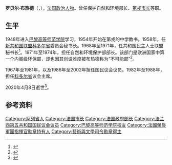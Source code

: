 {{Infobox officeholder
| name          = 罗贝尔·布热德
| native_name   = Robert Poujade
| image         = 1972_visite_de_M._Robert_Poujade_ministre_de_l'Environnement_au_CNRA-5-cliche_Jean_Weber_(cropped).jpg
| office        = [[第戎|第戎]][[市长_(法国)|市长]]
| term_start    = 1971年3月25日
| term_end      = 2001年3月25日
| office1       = 法国自然和环境保护部长
| term_start1   = 1971年1月7日
| term_end1     = 1974年3月1日
| president1    = [[乔治·蓬皮杜|乔治·蓬皮杜]]
| primeminister1= [[雅克·沙邦-戴尔马|雅克·沙邦-戴尔马]]<br>[[皮埃尔·梅斯梅尔|皮埃尔·梅斯梅尔]]
| successor1    = [[阿兰·佩雷菲特|阿兰·佩雷菲特]]
| office2       = [[第戎|第戎]][[市长_(法国)|市长]]
| term_start2   = 1971年3月25日
| term_end2     = 2001年3月25日
| birth_date    = {{birth date|1928|05|06|df=yes}}
| birth_place   = [[法国|法国]][[阿列省|阿列省]][[穆蘭|穆蘭]]
| death_date    = {{death date and age|2020|04|08|1928|05|06|df=yes}}
| death_place   = 法国[[巴黎|巴黎]]
| nationality   = [[法兰西人|法兰西人]]
| alma_mater    = [[巴黎高等師範學院|巴黎高等師範學院]]
| party         = [[保衛共和聯盟|保衛共和聯盟]]
}}

'''罗贝尔·布热德'''（{{lang-fr|Robert Poujade}}，{{bd|1928年|5月6日|2020年|4月8日|catIdx=Poujade}}），[[法国|法国]][[政治人物|政治人物]]。曾任保护自然和环境部长、[[第戎|第戎]][[市长_(法国)|市长]]等职。
==生平==
1948年进入[[巴黎高等师范学院|巴黎高等师范学院]]学习，1954年开始在第戎的中学教书。1958年，任[[新共和国联盟|新共和国联盟]][[科多尔省|科多尔省]]委员会秘书长。1968年至1971年，任共和国民主人士联盟秘书长<ref>{{cite web |title=Robert Poujade, ancien maire de Dijon, est mort |url=https://www.lemonde.fr/disparitions/article/2020/04/15/robert-poujade-ancien-maire-de-dijon-est-mort_6036677_3382.html |publisher=[[世界报_(法国)|Le Monde]] |language=fr |date=2020-04-15 |access-date=2020-12-05 |archive-date=2021-04-10 |archive-url=https://web.archive.org/web/20210410033741/https://www.lemonde.fr/disparitions/article/2020/04/15/robert-poujade-ancien-maire-de-dijon-est-mort_6036677_3382.html |dead-url=no }}</ref>。1971年至1974年，担任自然和环境保护部部长。该部门是欧洲国家中第一个内阁级环保部，却也因其创设难度被布热德称为“不可能部”<ref>{{cite book |author1=Robert Poujade |title=Le Ministère de l'impossible |date=1975 |publisher=Calmann-Lévy |isbn=978-2-7021-0052-3 |language=fr}}</ref>。

1967年至1981年，以及1986年至2002年担任国民议会议员。1982年至1988年，担任[[科多尔省|科多尔省]]议会主席。

2020年4月8日逝世<ref>{{Cite web |url=https://france3-regions.francetvinfo.fr/bourgogne-franche-comte/cote-d-or/dijon/ancien-maire-dijon-robert-poujade-est-mort-1816352.html |title=L'ancien maire de Dijon Robert Poujade est mort |date=2020-04-14 |publisher=France 3 Bourgogne-Franche-Comté |language=fr |access-date=2020-04-16 |archive-date=2020-06-15 |archive-url=https://web.archive.org/web/20200615073142/https://france3-regions.francetvinfo.fr/bourgogne-franche-comte/cote-d-or/dijon/ancien-maire-dijon-robert-poujade-est-mort-1816352.html |dead-url=no }}</ref>。
==参考资料==
{{Reflist}}

{{Authority control}}

{{DEFAULTSORT:Poujade, Robert}}
[[Category:阿列省人|Category:阿列省人]]
[[Category:法国市长|Category:法国市长]]
[[Category:法国政府部长|Category:法国政府部长]]
[[Category:法兰西第五共和国国民议会议员|Category:法兰西第五共和国国民议会议员]]
[[Category:巴黎高等师范学院校友|Category:巴黎高等师范学院校友]]
[[Category:法國榮譽軍團指揮官勳章持有人|Category:法國榮譽軍團指揮官勳章持有人]]
[[Category:藝術與文學司令勳章得主|Category:藝術與文學司令勳章得主]]